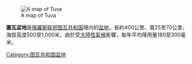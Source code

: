 {{Unreferenced |time=2021-05-20T11:20:57+00:00 }}
[[File:Tuwakarte2.png|A map of Tuva]]

'''圖瓦盆地'''是[[俄羅斯联邦|俄羅斯联邦]][[图瓦共和国|图瓦共和国]]境内的[[盆地|盆地]]，長約400公里、寬25至70公里，海拔高度500至1,000米，由於受[[大陸性氣候|大陸性氣候]]影響，每年平均降雨量180至300毫米。

{{coord|display=title}}
[[Category:图瓦共和国盆地|Category:图瓦共和国盆地]]
{{Russia-geo-stub}}